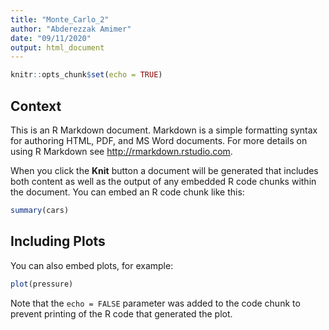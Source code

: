 ```yaml
---
title: "Monte_Carlo_2"
author: "Abderezzak Amimer"
date: "09/11/2020"
output: html_document
---
```


```r
knitr::opts_chunk$set(echo = TRUE)
```

## Context

This is an R Markdown document. Markdown is a simple formatting syntax for authoring HTML, PDF, and MS Word documents. For more details on using R Markdown see <http://rmarkdown.rstudio.com>.

When you click the **Knit** button a document will be generated that includes both content as well as the output of any embedded R code chunks within the document. You can embed an R code chunk like this:

```r
summary(cars)
```

## Including Plots

You can also embed plots, for example:

```r
plot(pressure)
```

Note that the `echo = FALSE` parameter was added to the code chunk to prevent printing of the R code that generated the plot.
